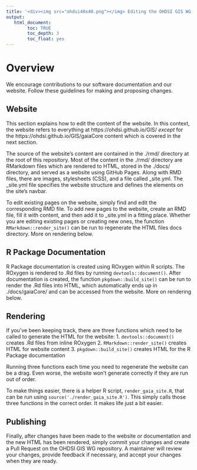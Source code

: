 ```yaml
---
title: '<div><img src="ohdsi40x40.png"></img> Editing the OHDSI GIS WG website or documentation </div>'
output:
   html_document:
        toc: TRUE
        toc_depth: 3
        toc_float: yes
---
```


# Overview

We encourage contributions to our software documentation and our website. Follow these guidelines for making and proposing changes.

## Website
This section explains how to edit the content of the website. In this context, the website refers to everything at https://ohdsi.github.io/GIS/ *except* for the https://ohdsi.github.io/GIS/gaiaCore content which is covered in the next section.

The source of the website's content are contained in the ./rmd/ directory at the root of this repository. Most of the content in the ./rmd/ directory are RMarkdown files which are rendered to HTML, stored in the ./docs/ directory, and served as a website using GitHub Pages. Along with RMD files, there are images, stylesheets (CSS), and a file called _site.yml. The _site.yml file specifies the website structure and defines the elements on the site's navbar.

To edit existing pages on the website, simply find and edit the corresponding RMD file. To add new pages to the website, create an RMD file, fill it with content, and then add it to _site.yml in a fitting place. Whether you are editing existing pages or creating new ones, the function `RMarkdown::render_site()` can be run to regenerate the HTML files docs directory. More on rendering below.

## R Package Documentation
R Package documentation is created using ROxygen within R scripts. The ROxygen is rendered to .Rd files by running `devtools::document()`. After documentation is created, the function `pkgdown::build_site()` can be run to render the .Rd files into HTML, which automatically ends up in ./docs/gaiaCore/ and can be accessed from the website. More on rendering below.

## Rendering

If you've been keeping track, there are three functions which need to be called to generate the HTML for the website:
1. `devtools::document()` creates .Rd files from inline ROxygen
2. `RMarkdown::render_site()` creates HTML for website content
3. `pkgdown::build_site()` creates HTML for the R Package documentation

Running three functions each time you need to regenerate the website can be a drag. Even worse, the website won't generate correctly if they are run out of order.

To make things easier, there is a helper R script, `render_gaia_site.R`, that can be run using `source('./render_gaia_site.R')`. This simply calls those three functions in the correct order. It makes life just a bit easier.

## Publishing

Finally, after changes have been made to the website or documentation and the new HTML has been rendered, simply commit your changes and create a Pull Request on the OHDSI GIS WG repository. A maintainer will review your changes, provide feedback if necessary, and accept your changes when they are ready.
